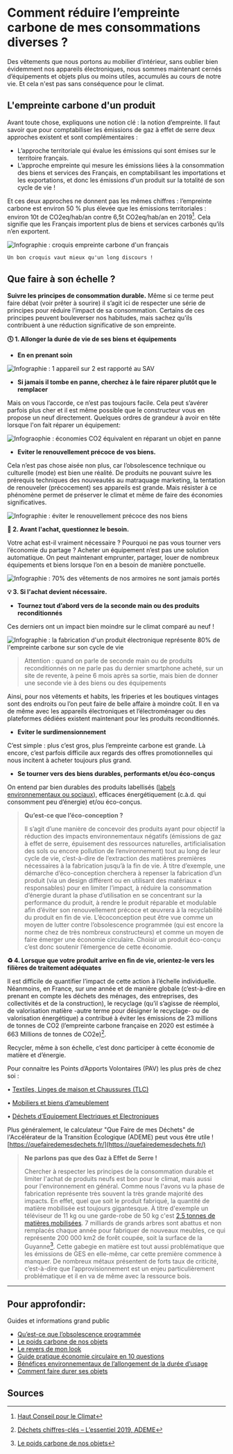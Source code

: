 # Comment réduire l’empreinte carbone de mes consommations diverses ?

Des vêtements que nous portons au mobilier d’intérieur, sans oublier bien évidemment nos appareils électroniques, nous sommes maintenant cernés d’équipements et objets plus ou moins utiles, accumulés au cours de notre vie. Et cela n'est pas sans conséquence pour le climat.

## L'empreinte carbone d'un produit

Avant toute chose, expliquons une notion clé : la notion d’empreinte. Il faut savoir que pour comptabiliser les émissions de gaz à effet de serre deux approches existent et sont complémentaires :

- L’approche territoriale qui évalue les émissions qui sont émises sur le territoire français.
- L’approche empreinte qui mesure les émissions liées à la consommation des biens et services des Français, en comptabilisant les importations et les exportations, et donc les émissions d'un produit sur la totalité de son cycle de vie !

Et ces deux approches ne donnent pas les mêmes chiffres : l’empreinte carbone est environ 50 % plus élevée que les émissions territoriales : environ 10t de CO2eq/hab/an contre 6,5t CO2eq/hab/an en 2019[^1]. Cela signifie que les Français importent plus de biens et services carbonés qu’ils n’en exportent.

![Infographie : croquis empreinte carbone d'un français](/images/actions/HCC_empreinte_carbone_fr.PNG)

`Un bon croquis vaut mieux qu'un long discours !`

## Que faire à son échelle ?

**Suivre les principes de consommation durable.** Même si ce terme peut faire débat (voir prêter à sourire) il s’agit ici de respecter une série de principes pour réduire l’impact de sa consommation. Certains de ces principes peuvent bouleverser nos habitudes, mais sachez qu’ils contribuent à une réduction significative de son empreinte.

**🕔 1. Allonger la durée de vie de ses biens et équipements**

- **En en prenant soin**

![Infographie : 1 appareil sur 2 est rapporté au SAV](/images/actions/Chiffres-clefs_Allonger-duree-vie-produits-elec_v2.png)

- **Si jamais il tombe en panne, cherchez à le faire réparer plutôt que le remplacer**

Mais on vous l’accorde, ce n’est pas toujours facile. Cela peut s’avérer parfois plus cher et il est même possible que le constructeur vous en propose un neuf directement. Quelques ordres de grandeur à avoir en tête lorsque l'on fait réparer un équipement:

![Infograophie : économies CO2 équivalent en réparant un objet en panne](/images/actions/Economie_GES_reparation.PNG)

- **Eviter le renouvellement précoce de vos biens.**

Cela n’est pas chose aisée non plus, car l’obsolescence technique ou culturelle (mode) est bien une réalité. De produits ne pouvant suivre les prérequis techniques des nouveautés au matraquage marketing, la tentation de renouveler (précocement) ses appareils est grande. Mais résister à ce phénomène permet de préserver le climat et même de faire des économies significatives.

![Infographie : éviter le renouvellement précoce des nos biens](/images/actions/Chiffres-cles_Resister-pub.png)

**🧐 2. Avant l'achat, questionnez le besoin.**

Votre achat est-il vraiment nécessaire ? Pourquoi ne pas vous tourner vers l’économie du partage ? Acheter un équipement n’est pas une solution automatique. On peut maintenant emprunter, partager, louer de nombreux équipements et biens lorsque l’on en a besoin de manière ponctuelle.

![Infographie : 70% des vêtements de nos armoires ne sont jamais portés](/images/actions/Chiffres-clefs_Desencombrer_v1.png)

**💡 3. Si l'achat devient nécessaire.**

- **Tournez tout d’abord vers de la seconde main ou des produits reconditionnés**

Ces derniers ont un impact bien moindre sur le climat comparé au neuf !

![Infographie : la fabrication d'un produit électronique représente 80% de l'empreinte carbone sur son cycle de vie](/images/actions/Chiffres-cles_Achat-elec-reconditionne.png)

> Attention : quand on parle de seconde main ou de produits reconditionnés on ne parle pas du dernier smartphone acheté, sur un site de revente, à peine 6 mois après sa sortie, mais bien de donner une seconde vie à des biens ou des équipements

Ainsi, pour nos vêtements et habits, les friperies et les boutiques vintages sont des endroits ou l’on peut faire de belle affaire à moindre coût. Il en va de même avec les appareils électroniques et l’électroménager ou des plateformes dédiées existent maintenant pour les produits reconditionnés.

- **Eviter le surdimensionnement**

C’est simple : plus c’est gros, plus l’empreinte carbone est grande. Là encore, c’est parfois difficile aux regards des offres promotionnelles qui nous incitent à acheter toujours plus grand.

- **Se tourner vers des biens durables, performants et/ou éco-conçus**

On entend par bien durables des produits labellisés ([labels environnementaux ou sociaux](https://agirpourlatransition.ademe.fr/particuliers/labels-environnementaux)), efficaces énergétiquement (c.à.d. qui consomment peu d’énergie) et/ou éco-conçus.

> **Qu’est-ce que l’éco-conception ?**
>
> Il s’agit d’une manière de concevoir des produits ayant pour objectif la réduction des impacts environnementaux négatifs (émissions de gaz à effet de serre, épuisement des ressources naturelles, artificialisation des sols ou encore pollution de l’environnement) tout au long de leur cycle de vie, c’est-à-dire de l’extraction des matières premières nécessaires à la fabrication jusqu’à la fin de vie. À titre d’exemple, une démarche d’éco-conception cherchera à repenser la fabrication d’un produit (via un design différent ou en utilisant des matériaux « responsables) pour en limiter l’impact, à réduire la consommation d’énergie durant la phase d’utilisation en se concentrant sur la performance du produit, à rendre le produit réparable et modulable afin d’éviter son renouvellement précoce et œuvrera à la recyclabilité du produit en fin de vie.
> L’écoconception peut être vue comme un moyen de lutter contre l’obsolescence programmée (qui est encore la norme chez de très nombreux constructeurs) et comme un moyen de faire émerger une économie circulaire. Choisir un produit éco-conçu c’est donc soutenir l’émergence de cette économie.

**♻️ 4. Lorsque que votre produit arrive en fin de vie, orientez-le vers les filières de traitement adéquates**

Il est difficile de quantifier l’impact de cette action à l’échelle individuelle. Néanmoins, en France, sur une année et de manière globale (c’est-à-dire en prenant en compte les déchets des ménages, des entreprises, des collectivités et de la construction), le recyclage (qu’il s’agisse de réemploi, de valorisation matière -autre terme pour désigner le recyclage- ou de valorisation énergétique) a contribué à éviter les émissions de 23 millions de tonnes de CO2 (l’empreinte carbone française en 2020 est estimée à 663 Millions de tonnes de CO2e)[^2].

Recycler, même à son échelle, c’est donc participer à cette économie de matière et d’énergie.

Pour connaitre les Points d’Apports Volontaires (PAV) les plus près de chez soi :

• [Textiles, Linges de maison et Chaussures (TLC)](https://refashion.fr/citoyen/fr/je-d%C3%A9pose)

• [Mobiliers et biens d’ameublement](https://www.eco-mobilier.fr/vos-points-de-collecte-dedies-b2c/)

• [Déchets d’Equipement Electriques et Electroniques](https://www.ecosystem.eco/fr/recherche-point-de-collecte)

Plus généralement, le calculateur "Que Faire de mes Déchets" de l'Accélérateur de la Transition Écologique (ADEME) peut vous être utile ! [https://quefairedemesdechets.fr/](https://quefairedemesdechets.fr/)

> **Ne parlons pas que des Gaz à Effet de Serre !**
>
> Chercher à respecter les principes de la consommation durable et limiter l'achat de produits neufs est bon pour le climat, mais aussi pour l'environnement en général. Comme nous l'avons vu la phase de fabrication représente très souvent la très grande majorité des impacts. En effet, quel que soit le produit fabriqué, la quantité de matière mobilisée est toujours gigantesque. À titre d'exemple un téléviseur de 11 kg ou une garde-robe de 50 kg c'est [2,5 tonnes de matières mobilisées](https://multimedia.ademe.fr/infographies/infographie-poids-carbone/). 7 milliards de grands arbres sont abattus et non remplacés chaque année pour fabriquer de nouveaux meubles, ce qui représente 200 000 km2 de forêt coupée, soit la surface de la Guyanne[^3]. Cette gabegie en matière est tout aussi problématique que les émissions de GES en elle-même, car cette première commence à manquer. De nombreux métaux présentent de forts taux de criticité, c’est-à-dire que l’approvisionnement est un enjeu particulièrement problématique et il en va de même avec la ressource bois.

---

## Pour approfondir:

Guides et informations grand public

- [Qu’est-ce que l’obsolescence programmée](https://www.qqf.fr/infographie/49/obsolescence-programmee)
- [Le poids carbone de nos objets](http://multimedia.ademe.fr/infographies/infographie-poids-carbone/)
- [Le revers de mon look](https://librairie.ademe.fr/consommer-autrement/1524-revers-de-mon-look-9791029710520.html)
- [Guide pratique économie circulaire en 10 questions](https://librairie.ademe.fr/cadic/922/guide-pratique-economie-circulaire-10-questions.pdf?modal=false)
- [Bénéfices environnementaux de l’allongement de la durée d’usage](https://librairie.ademe.fr/cadic/327/infographie-benefices-environnementaux-allongement-duree-dusage-2019.pdf?modal=false)
- [Comment faire durer ses objets](https://librairie.ademe.fr/dechets-economie-circulaire/1204-comment-faire-durer-ses-objets-.html)

## Sources

[^1]: [Haut Conseil pour le Climat](https://www.hautconseilclimat.fr/wp-content/uploads/2021/09/HCC_Rapport_GP_2021_web-1.pdf)
[^2]: [Déchets chiffres-clés – L’essentiel 2019, ADEME](https://presse.ademe.fr/2020/04/la-nouvelle-edition-dechets-chiffres-cles-lessentiel-2019-est-disponible.html)
[^3]: [Le poids carbone de nos objets](https://multimedia.ademe.fr/infographies/infographie-poids-carbone/)
